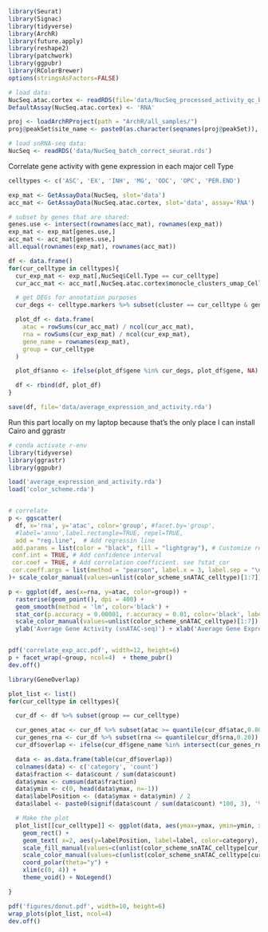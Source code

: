 
```r

library(Seurat)
library(Signac)
library(tidyverse)
library(ArchR)
library(future.apply)
library(reshape2)
library(patchwork)
library(ggpubr)
library(RColorBrewer)
options(stringsAsFactors=FALSE)

# load data:
NucSeq.atac.cortex <- readRDS(file='data/NucSeq_processed_activity_qc_batch_correct.rds')
DefaultAssay(NucSeq.atac.cortex) <- 'RNA'

proj <- loadArchRProject(path = "ArchR/all_samples/")
proj@peakSet$site_name <- paste0(as.character(seqnames(proj@peakSet)), '-', start(proj@peakSet), '-', end(proj@peakSet))

# load snRNA-seq data:
NucSeq <- readRDS('data/NucSeq_batch_correct_seurat.rds')

```

Correlate gene activity with gene expression in each major cell Type

```r

celltypes <- c('ASC', 'EX', 'INH', 'MG', 'ODC', 'OPC', 'PER.END')

exp_mat <- GetAssayData(NucSeq, slot='data')
acc_mat <- GetAssayData(NucSeq.atac.cortex, slot='data', assay='RNA')

# subset by genes that are shared:
genes.use <- intersect(rownames(acc_mat), rownames(exp_mat))
exp_mat <- exp_mat[genes.use,]
acc_mat <- acc_mat[genes.use,]
all.equal(rownames(exp_mat), rownames(acc_mat))

df <- data.frame()
for(cur_celltype in celltypes){
  cur_exp_mat <- exp_mat[,NucSeq$Cell.Type == cur_celltype]
  cur_acc_mat <- acc_mat[,NucSeq.atac.cortex$monocle_clusters_umap_Cell.Type == cur_celltype]

  # get DEGs for annotation purposes
  cur_degs <- celltype.markers %>% subset(cluster == cur_celltype & gene %in% genes.use) %>% top_n(5, wt=avg_logFC) %>% .$gene

  plot_df <- data.frame(
    atac = rowSums(cur_acc_mat) / ncol(cur_acc_mat),
    rna = rowSums(cur_exp_mat) / ncol(cur_exp_mat),
    gene_name = rownames(exp_mat),
    group = cur_celltype
  )

  plot_df$anno <- ifelse(plot_df$gene %in% cur_degs, plot_df$gene, NA)

  df <- rbind(df, plot_df)
}

save(df, file='data/average_expression_and_activity.rda')

```

Run this part locally on my laptop because that's the only place I can install
Cairo and ggrastr
```r
# conda activate r-env
library(tidyverse)
library(ggrastr)
library(ggpubr)

load('average_expression_and_activity.rda')
load('color_scheme.rda')


# correlate
p <- ggscatter(
  df, x='rna', y='atac', color='group', #facet.by='group',
  #label='anno',label.rectangle=TRUE, repel=TRUE,
  add = "reg.line",  # Add regressin line
 add.params = list(color = "black", fill = "lightgray"), # Customize reg. line
 conf.int = TRUE, # Add confidence interval
 cor.coef = TRUE, # Add correlation coefficient. see ?stat_cor
 cor.coeff.args = list(method = "pearson", label.x = 3, label.sep = "\n")
)+ scale_color_manual(values=unlist(color_scheme_snATAC_celltype)[1:7])

p <- ggplot(df, aes(x=rna, y=atac, color=group)) +
  rasterise(geom_point(), dpi = 400) +
  geom_smooth(method = 'lm', color='black') +
  stat_cor(p.accuracy = 0.00001, r.accuracy = 0.01, color='black', label.y = 0.9, label.x=0) +
  scale_color_manual(values=unlist(color_scheme_snATAC_celltype)[1:7]) +
  ylab('Average Gene Activity (snATAC-seq)') + xlab('Average Gene Expression (snRNA-seq)') + labs_pubr()


pdf('correlate_exp_acc.pdf', width=12, height=6)
p + facet_wrap(~group, ncol=4)  + theme_pubr()
dev.off()


```


```r

library(GeneOverlap)

plot_list <- list()
for(cur_celltype in celltypes){

  cur_df <- df %>% subset(group == cur_celltype)

  cur_genes_atac <- cur_df %>% subset(atac >= quantile(cur_df$atac,0.80)) %>% .$gene
  cur_genes_rna <- cur_df %>% subset(rna <= quantile(cur_df$rna,0.20)) %>% .$gene
  cur_df$overlap <- ifelse(cur_df$gene_name %in% intersect(cur_genes_rna, cur_genes_atac), "Yes", "No")

  data <- as.data.frame(table(cur_df$overlap))
  colnames(data) <- c('category', 'count')
  data$fraction <- data$count / sum(data$count)
  data$ymax <- cumsum(data$fraction)
  data$ymin <- c(0, head(data$ymax, n=-1))
  data$labelPosition <- (data$ymax + data$ymin) / 2
  data$label <- paste0(signif(data$count / sum(data$count) *100, 3), '%')

  # Make the plot
  plot_list[[cur_celltype]] <- ggplot(data, aes(ymax=ymax, ymin=ymin, xmax=4, xmin=3, fill=category)) +
    geom_rect() +
    geom_text( x=2, aes(y=labelPosition, label=label, color=category), size=5) + # x here controls label position (inner / outer)
    scale_fill_manual(values=c(unlist(color_scheme_snATAC_celltype[cur_celltype]), 'gray')) +
    scale_color_manual(values=c(unlist(color_scheme_snATAC_celltype[cur_celltype]), 'gray')) +
    coord_polar(theta="y") +
    xlim(c(0, 4)) +
    theme_void() + NoLegend()

}

pdf('figures/donut.pdf', width=10, height=6)
wrap_plots(plot_list, ncol=4)
dev.off()



```
